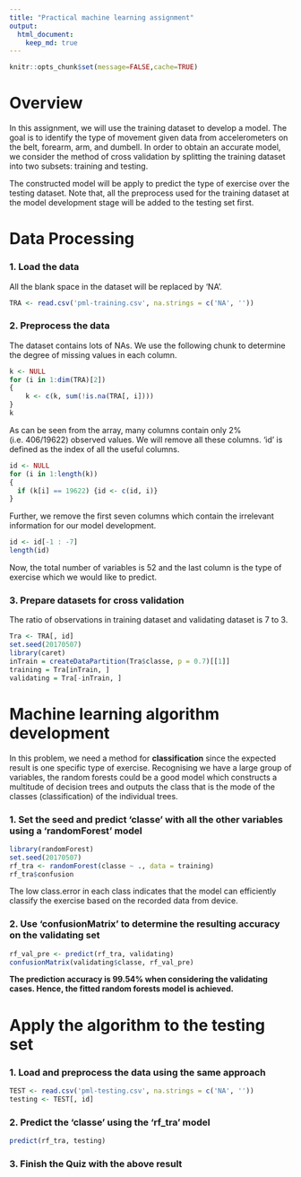 ```yaml
---
title: "Practical machine learning assignment"
output: 
  html_document:
    keep_md: true
---
```


```r
knitr::opts_chunk$set(message=FALSE,cache=TRUE)
```

# Overview

In this assignment, we will use the training dataset to develop a model. The goal is to identify the type of movement given data from accelerometers on the belt, forearm, arm, and dumbell. In order to obtain an accurate model, we consider the method of cross validation by splitting the training dataset into two subsets: training and testing. 

The constructed model will be apply to predict the type of exercise over the testing dataset. Note that, all the preprocess used for the training dataset at the model development stage will be added to the testing set first.



# Data Processing

### 1. Load the data

All the blank space in the dataset will be replaced by 'NA'.

```r
TRA <- read.csv('pml-training.csv', na.strings = c('NA', ''))
```


### 2. Preprocess the data

The dataset contains lots of NAs. We use the following chunk to determine the degree of missing values in each column.

```r
k <- NULL
for (i in 1:dim(TRA)[2]) 
{
    k <- c(k, sum(!is.na(TRA[, i])))
}
k
```

As can be seen from the array, many columns contain only 2% (i.e. 406/19622) observed values. We will remove all these columns. 'id' is defined as the index of all the useful columns.

```r
id <- NULL
for (i in 1:length(k))
{
  if (k[i] == 19622) {id <- c(id, i)}
}
```

Further, we remove the first seven columns which contain the irrelevant information for our model development.

```r
id <- id[-1 : -7]
length(id)
```

Now, the total number of variables is 52 and the last column is the type of exercise which we would like to predict.


### 3. Prepare datasets for cross validation

The ratio of observations in training dataset and validating dataset is 7 to 3.

```r
Tra <- TRA[, id]
set.seed(20170507)
library(caret)
inTrain = createDataPartition(Tra$classe, p = 0.7)[[1]]
training = Tra[inTrain, ]
validating = Tra[-inTrain, ]
```



# Machine learning algorithm development

In this problem, we need a method for **classification** since the expected result is one specific type of exercise. Recognising we have a large group of variables, the random forests could be a good model which constructs a multitude of decision trees and outputs the class that is the mode of the classes (classification) of the individual trees.

### 1. Set the seed and predict 'classe' with all the other variables using a 'randomForest' model

```r
library(randomForest)
set.seed(20170507)
rf_tra <- randomForest(classe ~ ., data = training)
rf_tra$confusion
```

The low class.error in each class indicates that the model can efficiently classify the exercise based on the recorded data from device.


### 2. Use 'confusionMatrix' to determine the resulting accuracy on the validating set 

```r
rf_val_pre <- predict(rf_tra, validating)
confusionMatrix(validating$classe, rf_val_pre)
```

**The prediction accuracy is 99.54% when considering the validating cases. Hence, the fitted random forests model is achieved.**



# Apply the algorithm to the testing set

### 1. Load and preprocess the data using the same approach

```r
TEST <- read.csv('pml-testing.csv', na.strings = c('NA', ''))
testing <- TEST[, id]
```



### 2. Predict the 'classe' using the 'rf_tra' model

```r
predict(rf_tra, testing)
```


### 3. Finish the Quiz with the above result
